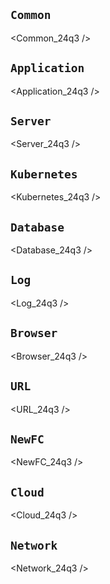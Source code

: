 ## `Common`


<Common_24q3 />

## `Application`


<Application_24q3 />

## `Server`


<Server_24q3 />

## `Kubernetes`


<Kubernetes_24q3 />

## `Database`


<Database_24q3 />

## `Log`


<Log_24q3 />

## `Browser`


<Browser_24q3 />

## `URL`


<URL_24q3 />

## `NewFC`


<NewFC_24q3 />

## `Cloud`


<Cloud_24q3 />

## `Network`


<Network_24q3 />